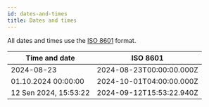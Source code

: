 ```yaml
---
id: dates-and-times
title: Dates and times
---
```



All dates and times use the [ISO 8601](https://en.wikipedia.org/wiki/ISO_8601) format.

<Separator label="EXAMPLE" labelBg={ADDITIONAL_INFORMATION_THEME} type="additionalInformation" />

| Time and date | ISO 8601 |
| ----------|---------|
| 2024-08-23 | 2024-08-23T00:00:00.000Z |
| 01.10.2024 00:00:00 | 2024-10-01T04:00:00.000Z |
| 12 Sen 2024, 15:53:22 | 2024-09-12T15:53:22.940Z |
